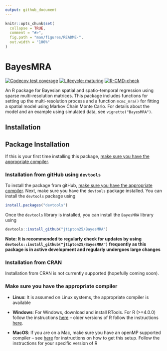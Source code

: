 ```yaml
---
output: github_document
---
```


<!-- README.md is generated from README.Rmd. Please edit that file -->

```r
knitr::opts_chunk$set(
  collapse = TRUE,
  comment = "#>",
  fig.path = "man/figures/README-",
  out.width = "100%"
)
```


# BayesMRA

<!-- badges: start -->
[![Codecov test coverage](https://codecov.io/gh/jtipton25/BayesMRA/branch/master/graph/badge.svg)](https://codecov.io/gh/jtipton25/BayesMRA?branch=master)
[![Lifecycle: maturing](https://img.shields.io/badge/lifecycle-maturing-blue.svg)](https://www.tidyverse.org/lifecycle/#maturing)
[![R-CMD-check](https://github.com/jtipton25/BayesMRA/workflows/R-CMD-check/badge.svg)](https://github.com/jtipton25/BayesMRA/actions)
<!-- badges: end -->


An R package for Bayesian spatial and spatio-temporal regression using sparse multi-resolution matrices. This package includes functions for setting up the multi-resolution process and a function `mcmc_mra()` for fitting a spatial model using Markov Chain Monte Carlo. For details about the model and an example using simulated data, see `vignette("BayesMRA")`.


## Installation

## Package Installation

If this is your first time installing this package, [make sure you have the appropriate compiler](#make-sure-you-have-the-appropriate-compiler).


### Installation from gitHub using `devtools`

To install the package from gitHub, [make sure you have the appropriate compiler](#make-sure-you-have-the-appropriate-compiler). Next, make sure you have the `devtools` package installed. You can install the `devtools` package using 

```r
install.packages("devtools")
```

Once the `devtools` library is installed, you can install the `BayesMRA` library using

```r
devtools::install_github("jtipton25/BayesMRA")
```
**Note: It is recommended to regularly check for updates by using `devtools::install_github("jtipton25/BayesMRA")` frequently as this package is in active development and regularly undergoes large changes**

### Installation from CRAN

Installation from CRAN is not currently supported (hopefully coming soon). 

<!-- 
Therefore
```r
install.packages("BayesMRA")
``` 
will fail.
-->


### Make sure you have the appropriate compiler

- **Linux**: It is assumed on Linux systems, the appropriate compiler is available

- **Windows**: For Windows, download and install RTools. For R (>=4.0.0) follow the instructions [here](https://cran.r-project.org/bin/windows/Rtools/) -- older versions of R follow the instructions [here](https://cran.r-project.org/bin/windows/Rtools/history.html).

- **MacOS**: If you are on a Mac, make sure you have an openMP supported compiler -- see [here](https://thecoatlessprofessor.com/programming/cpp/r-compiler-tools-for-rcpp-on-macos/) for instructions on how to get this setup. Follow the instructions for your specific version of R


